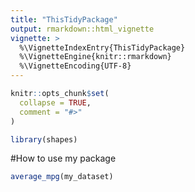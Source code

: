 ```yaml
---
title: "ThisTidyPackage"
output: rmarkdown::html_vignette
vignette: >
  %\VignetteIndexEntry{ThisTidyPackage}
  %\VignetteEngine{knitr::rmarkdown}
  %\VignetteEncoding{UTF-8}
---
```


```r
knitr::opts_chunk$set(
  collapse = TRUE,
  comment = "#>"
)
```

```r
library(shapes)
```

#How to use my package

```r
average_mpg(my_dataset)
```

